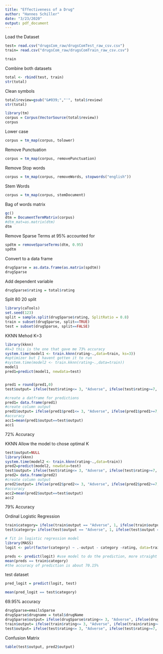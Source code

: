 ---
title: "Effectiveness of a Drug"
author: "Hannes Schiller"
date: "3/23/2020"
output: pdf_document
---
Load the Dataset
```{r}
test= read.csv("drugsCom_raw/drugsComTest_raw_csv.csv")
train= read.csv("drugsCom_raw/drugsComTrain_raw_csv.csv")
```
```{r}
train
```

Combine both datasets
```{r}
total <- rbind(test, train)
str(total)
```

Clean symbols
```{r}
total$review=gsub("&#039;","'", total$review)
str(total)
```

```{r}
library(tm)
corpus = Corpus(VectorSource(total$review))
corpus
```

Lower case
```{r}
corpus = tm_map(corpus, tolower)
```

Remove Punctuation 
```{r}
corpus = tm_map(corpus, removePunctuation)
```

Remove Stop words
```{r}
corpus = tm_map(corpus, removeWords, stopwords("english"))
```

Stem Words
```{r}
corpus = tm_map(corpus, stemDocument)
```

Bag of words matrix
```{r}
gc()
dtm = DocumentTermMatrix(corpus)
#dtm_mat=as.matrix(dtm)
dtm
```

Remove Sparse Terms at 95% accounted for
```{r}
spdtm = removeSparseTerms(dtm, 0.95)
spdtm
```

Convert to a data frame
```{r}
drugSparse = as.data.frame(as.matrix(spdtm))
drugSparse
```

Add dependent variable
```{r}
drugSparse$rating = total$rating

```

Split 80 20 split
```{r}
library(caTools)
set.seed(123)
split = sample.split(drugSparse$rating, SplitRatio = 0.8)
train = subset(drugSparse, split==TRUE)
test = subset(drugSparse, split==FALSE)
```

KKNN Mehod K=3
```{r}
library(kknn)
#k=3 this is the one that gave me 73% accuracy
system.time(model1 <- train.kknn(rating~.,data=train, ks=3))
#optimizer but I havent gotten it to run
#system.time(model2 <- train.kknn(rating~.,data=train))
model1
pred1=predict(model1, newdata=test)


pred1 = round(pred1,0)
test$output= ifelse(test$rating<= 3, "Adverse", ifelse(test$rating>=7, "Effective", "Ineffective"))

#create a datframe for predictions
pred1= data.frame(pred1)
#create column output
pred1$output= ifelse(pred1$pred1<= 3, "Adverse", ifelse(pred1$pred1>=7, "Effective", "Ineffective"))
#accuracy
acc1=mean(pred1$output==test$output)
acc1
```
72% Accuracy 

KKNN 
Allow the model to chose optimal K
```{r}
test$output=NULL
library(kknn)
system.time(model2 <- train.kknn(rating~.,data=train))
pred2=predict(model2, newdata=test)
test$output= ifelse(test$rating<= 3, "Adverse", ifelse(test$rating>=7, "Effective", "Ineffective"))
pred2= data.frame(pred2)
#create column output
pred2$output= ifelse(pred2$pred2<= 3, "Adverse", ifelse(pred2$pred2>=7, "Effective", "Ineffective"))
#accuracy
acc2=mean(pred2$output==test$output)
acc2

```
79% Accuracy


Ordinal Logistic Regression
```{r}
train$category= ifelse(train$output == "Adverse", 1, ifelse(train$output == "Effective", 3, 2))
test$category= ifelse(test$output == "Adverse", 1, ifelse(test$output == "Effective", 3, 2))
```
```{r}
# fit in logistic regression model
library(MASS)
logit <- polr(factor(category) ~ .-output - category -rating, data=train)
```
```{r}
preds <- predict(logit) #use model to do the prediction, more straight
mean(preds == train$category)
#the accuracy of prediction is about 70.15%
```
test dataset
```{r}
pred_logit = predict(logit, test)
```
```{r}
mean(pred_logit == test$category)
```
69.95% accuracy

```{r}
drugSparse=emailsSparse
drugSparse$drugname = total$drugName
drugSparse$output= ifelse(drugSparse$rating<= 3, "Adverse", ifelse(drugSparse$rating>=7, "Effective", "Ineffective"))
train$output= ifelse(train$rating<= 3, "Adverse", ifelse(train$rating>=7, "Effective", "Ineffective"))
test$output= ifelse(test$rating<= 3, "Adverse", ifelse(test$rating>=7, "Effective", "Ineffective"))
```



Confusion Matrix
```{r}
table(test$output, pred2$output)
```

